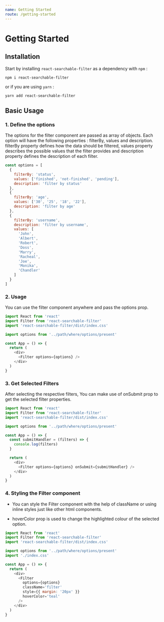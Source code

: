 ```yaml
---
name: Getting Started
route: /getting-started
---
```


# Getting Started

## Installation

Start by installing `react-searchable-filter` as a dependency with `npm` :

```
npm i react-searchable-filter
```

or if you are using `yarn` :

```
yarn add react-searchable-filter
```

## Basic Usage

### 1. Define the options

The options for the filter component are passed as array of objects.
Each option will have the following properties : filterBy, values and description.
filterBy property defines how the data should be filtered,
values property describes the possible values that the filter provides and
description property defines the description of each filter.

```js
const options = [
  {
    filterBy: 'status',
    values: ['finished', 'not-finished', 'pending'],
    description: 'filter by status'
  },
  {
    filterBy: 'age',
    values: ['30', '25', '18', '22'],
    description: 'filter by age'
  },
  {
    filterBy: 'username',
    description: 'filter by username',
    values: [
      'John',
      'Albert',
      'Robert',
      'Doss',
      'Marry',
      'Racheal',
      'Joe',
      'Monika',
      'Chandler'
    ]
  }
]
```

### 2. Usage

You can use the filter component anywhere and pass the options prop.

```js
import React from 'react'
import Filter from 'react-searchable-filter'
import 'react-searchable-filter/dist/index.css'

import options from '../path/where/options/present'

const App = () => {
  return (
    <div>
      <Filter options={options} />
    </div>
  )
}
```

### 3. Get Selected Filters

After selecting the respective filters, You can make use of onSubmit prop to get the selected filter properties.

```js
import React from 'react'
import Filter from 'react-searchable-filter'
import 'react-searchable-filter/dist/index.css'

import options from '../path/where/options/present'

const App = () => {
  const submitHandler = (filters) => {
    console.log(filters)
  }

  return (
    <div>
      <Filter options={options} onSubmit={submitHandler} />
    </div>
  )
}
```

### 4. Styling the Filter component

- You can style the Filter component with the help of className or using inline styles just like other html components.

- hoverColor prop is used to change the highlighted colour of the selected option.

```js
import React from 'react'
import Filter from 'react-searchable-filter'
import 'react-searchable-filter/dist/index.css'

import options from '../path/where/options/present'
import './index.css'

const App = () => {
  return (
    <div>
      <Filter
        options={options}
        className='filter'
        style={{ margin: '20px' }}
        hoverColor='teal'
      />
    </div>
  )
}
```
